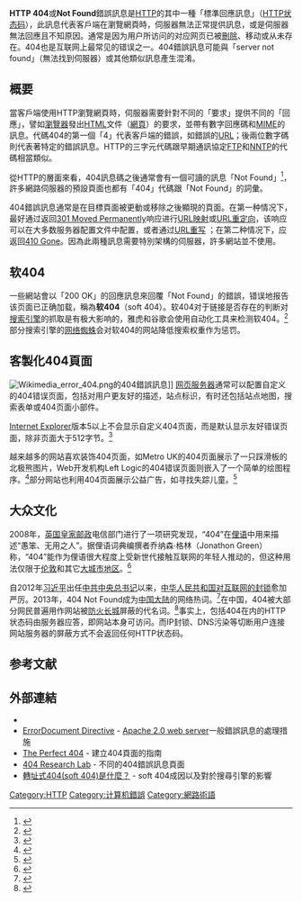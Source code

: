 {{noteTA
|G1 = IT
|1 = zh-cn:通过; zh-tw:透過; zh-hk:通過; 
}}
{{Otheruses|subject=一个用于反映“网页不存在”的HTTP代码|other=中國大陸用于指代对网页的屏蔽的习惯用语|河蟹 (網路用語)}}
{{HTTP}}'''HTTP 404'''或'''Not Found'''錯誤訊息是[[HTTP|HTTP]]的其中一種「標準回應訊息」（[[HTTP状态码|HTTP状态码]]），此訊息代表客戶端在瀏覽網頁時，伺服器無法正常提供訊息，或是伺服器無法回應且不知原因。通常是因为用户所访问的对应网页已被[[失效連結|刪除]]、移动或从未存在。404也是互联网上最常见的错误之一。404錯誤訊息可能與「server not found」（無法找到伺服器）或其他類似訊息產生混淆。

== 概要 ==
當客戶端使用HTTP瀏覽網頁時，伺服器需要針對不同的「要求」提供不同的「回應」，譬如[[瀏覽器|瀏覽器]]發出[[HTML|HTML]]文件（[[網頁|網頁]]）的要求，並帶有數字回應碼和[[MIME|MIME]]的訊息。代碼404的第一個「4」代表客戶端的錯誤，如錯誤的[[URL|URL]]；後兩位數字碼則代表著特定的錯誤訊息。HTTP的三字元代碼跟早期通訊協定[[FTP|FTP]]和[[NNTP|NNTP]]的代碼相當類似。

從HTTP的層面來看，404訊息碼之後通常會有一個可讀的訊息「Not Found」<ref>{{cite web |title=Hypertext Transfer Protocol (HTTP/1.1): Semantics and Content |url=https://tools.ietf.org/html/rfc7231#section-6.5.4 |website=IETF |accessdate=2018-09-16 |language=en |date=2014-06 |archive-date=2017-05-25 |archive-url=https://web.archive.org/web/20170525004653/https://tools.ietf.org/html/rfc7231#section-6.5.4 |dead-url=no }}</ref>，許多網路伺服器的預設頁面也都有「404」代碼跟「Not Found」的詞彙。

404錯誤訊息通常是在目標頁面被更動或移除之後顯現的頁面。在第一种情况下，最好通过返回[[HTTP_301|301 Moved Permanently]]响应进行[[Web应用框架#URL映射|URL映射]]或[[URL重定向|URL重定向]]，该响应可以在大多数服务器配置文件中配置，或者通过[[URL重写|URL重写]] ；在第二种情况下，应返回[[HTTP状态码#410|410 Gone]]。因為此兩種訊息需要特別架構的伺服器，許多網站並不使用。

== 软404 ==
一些網站會以「200 OK」的回應訊息來回覆「Not Found」的錯誤，错误地报告该页面已正确加载，稱為'''软404'''（soft 404）。软404对于链接是否存在的判断对[[搜索引擎|搜索引擎]]的抓取是有极大影响的，雅虎和谷歌会使用自动化工具来检测软404。<ref>{{cite web |title=Your crawler is asking for strange URLs that never existed on my site, like /piopio/darkness-halo-bottom-camera.htm.  Are you looking on the wrong host? |url=http://help.yahoo.com/l/nl/yahoo/ysearch/slurp/slurp-10.html |website=Yahoo Help |accessdate=2018-09-16 |archiveurl=https://web.archive.org/web/20140715000803/http://help.yahoo.com/l/nl/yahoo/ysearch/slurp/slurp-10.html |archivedate=2014-07-15 |language=en |dead-url=no }}</ref>部分搜索引擎的[[网络蜘蛛|网络蜘蛛]]会对软404的网站降低搜索权重作为惩罚。

== 客製化404頁面 ==
[[File:Wikimedia_error_404.png|thumb]]的404錯誤訊息]]
[[网页服务器|网页服务器]]通常可以配置自定义的404错误页面，包括对用户更友好的描述，站点标识，有时还包括站点地图，搜索表单或404页面小部件。

[[Internet_Explorer|Internet Explorer]]版本5以上不会显示自定义404页面，而是默认显示友好错误页面，除非页面大于512字节。<ref>{{cite web |author=EricLaw |title=Friendly HTTP Error Pages |url=https://blogs.msdn.microsoft.com/ieinternals/2010/08/18/friendly-http-error-pages/ |website=MSDN |accessdate=2018-09-16 |language=en |date=2010-08-10 |archive-date=2018-09-16 |archive-url=https://web.archive.org/web/20180916130512/https://blogs.msdn.microsoft.com/ieinternals/2010/08/18/friendly-http-error-pages/ |dead-url=no }}</ref>

越来越多的网站喜欢装饰404页面，如Metro UK的404页面展示了一只踩滑板的北极熊图片，Web开发机构Left Logic的404错误页面则嵌入了一个简单的绘图程序。<ref>{{cite web |author=Ross McGuinness |title=From skateboarding bears to missing children: The power of the 404 Not Found error page |url=https://metro.co.uk/2013/04/16/from-skateboarding-bears-to-missing-children-the-power-of-the-404-not-found-error-page-3591031/ |website=Metro UK |accessdate=2018-09-16 |language=en |date=2013-04-16 |archive-date=2018-09-16 |archive-url=https://web.archive.org/web/20180916130147/https://metro.co.uk/2013/04/16/from-skateboarding-bears-to-missing-children-the-power-of-the-404-not-found-error-page-3591031/ |dead-url=no }}</ref>部分网站也利用404页面展示公益广告，如寻找失踪儿童。<ref>{{cite web |title=Missing kids plan for 404 pages |url=https://www.bbc.com/news/technology-19741350 |website=BBC News |accessdate=2018-09-16 |language=en |date=2012-09-27 |archive-date=2018-09-18 |archive-url=https://web.archive.org/web/20180918052830/https://www.bbc.com/news/technology-19741350 |dead-url=no }}</ref>

==大众文化==

2008年，[[英国|英国]][[皇家邮政|皇家邮政]]电信部门进行了一项研究发现，“404”在[[俚语|俚语]]中用来描述“愚笨、无用之人”。据俚语词典编撰者乔纳森·格林（Jonathon Green）称，“404”能作为俚语很大程度上受新世代接触互联网的年轻人推动的，但这种用法仅限于[[伦敦|伦敦]]和其它[[英國組合城市|大城市地区]]。<ref>{{cite web |title=Don't be 404, know the tech slang |url=http://news.bbc.co.uk/2/hi/technology/7775013.stm |website=BBC |accessdate=2018-09-16 |language=en |date=2008-12-10 |archive-date=2019-12-28 |archive-url=https://web.archive.org/web/20191228050343/http://news.bbc.co.uk/2/hi/technology/7775013.stm |dead-url=no }}</ref>

自2012年[[习近平|习近平]]出任[[中国共产党中央委员会总书记|中共中央总书记]]以来，[[中华人民共和国网络审查|中华人民共和国对互联网的封锁]]愈加严厉。2013年，404 Not Found成为[[中国大陆|中国大陆]]的网络热词。<ref>{{cite web |title=2013年网络热词公布：错误代码“404” |url=http://culture.people.com.cn/n/2013/1113/c22219-23531786.html |website=人民网 |archiveurl=https://web.archive.org/web/20150113032954/http://culture.people.com.cn/n/2013/1113/c22219-23531786.html |archivedate=2015-01-13 |language=zh-cn |date=2013-11-13 |accessdate=2018-09-16 |dead-url=yes }}</ref>在中国，404被大部分网民普遍用作网站被[[防火长城|防火长城]]屏蔽的代名词。<ref>{{cite web |title=火墙内外：方滨兴辞职网民庆贺 防火墙之父任人评说 |url=https://www.voachinese.com/a/error-404-episode-50-father-of-chinas-gfw-20130707/1696895.html |website=美国之音 |accessdate=2018-09-16 |language=zh |date=2013-07-08 |archive-date=2018-09-16 |archive-url=https://web.archive.org/web/20180916163941/https://www.voachinese.com/a/error-404-episode-50-father-of-chinas-gfw-20130707/1696895.html |dead-url=no }}</ref>事实上，包括404在内的HTTP状态码由服务器应答，即网站本身可访问。而IP封锁、DNS污染等切断用户连接网站服务器的屏蔽方式不会返回任何HTTP状态码。

== 参考文献 ==
{{reflist}}

== 外部連結 ==
* {{cite web |title=Hypertext Transfer Protocol (HTTP/1.1): Semantics and Content#section-6.5.4 |url=https://tools.ietf.org/html/rfc7231#section-6.5.4 |website=IETF |accessdate=2018-09-16 |language=en |date=2014-06 |archive-date=2017-05-25 |archive-url=https://web.archive.org/web/20170525004653/https://tools.ietf.org/html/rfc7231#section-6.5.4 |dead-url=no }}
* [https://web.archive.org/web/20130503121401/http://httpd.apache.org/docs/2.0/mod/core.html#errordocument ErrorDocument Directive] - [[Apache_HTTP_Server|Apache 2.0 web server]]一般錯誤訊息的處理措施
* [http://alistapart.com/articles/perfect404/ The Perfect 404]{{Wayback|url=http://alistapart.com/articles/perfect404/ |date=20080125024705 }} - 建立404頁面的指南
* [https://web.archive.org/web/20080113015923/http://www.plinko.net/404/ 404 Research Lab] - 不同的404錯誤訊息頁面
* [https://www.seo-tea.com/soft-404/ 轉址式404(soft 404)是什麼？] - soft 404成因以及對於搜尋引擎的影響
{{Error_messages}}
[[Category:HTTP|Category:HTTP]]
[[Category:计算机錯誤|Category:计算机錯誤]]
[[Category:網路術語|Category:網路術語]]